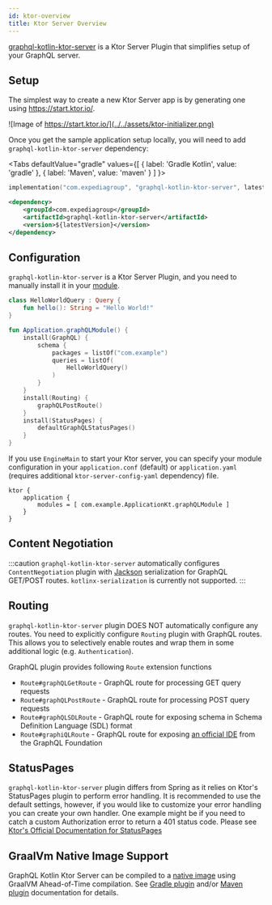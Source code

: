 ```yaml
---
id: ktor-overview
title: Ktor Server Overview
---
```



[graphql-kotlin-ktor-server](https://github.com/ExpediaGroup/graphql-kotlin/tree/master/servers/graphql-kotlin-ktor-server)
is a Ktor Server Plugin that simplifies setup of your GraphQL server.

## Setup

The simplest way to create a new Ktor Server app is by generating one using https://start.ktor.io/.

![Image of https://start.ktor.io/](../../assets/ktor-initializer.png)

Once you get the sample application setup locally, you will need to add `graphql-kotlin-ktor-server` dependency:

<Tabs
  defaultValue="gradle"
  values={[
    { label: 'Gradle Kotlin', value: 'gradle' },
    { label: 'Maven', value: 'maven' }
  ]
}>

<TabItem value="gradle">

```kotlin
implementation("com.expediagroup", "graphql-kotlin-ktor-server", latestVersion)
```

</TabItem>
<TabItem value="maven">

```xml
<dependency>
    <groupId>com.expediagroup</groupId>
    <artifactId>graphql-kotlin-ktor-server</artifactId>
    <version>${latestVersion}</version>
</dependency>
```

</TabItem>
</Tabs>

## Configuration

`graphql-kotlin-ktor-server` is a Ktor Server Plugin, and you need to manually install it in your [module](https://ktor.io/docs/modules.html).

```kotlin
class HelloWorldQuery : Query {
    fun hello(): String = "Hello World!"
}

fun Application.graphQLModule() {
    install(GraphQL) {
        schema {
            packages = listOf("com.example")
            queries = listOf(
                HelloWorldQuery()
            )
        }
    }
    install(Routing) {
        graphQLPostRoute()
    }
    install(StatusPages) {
        defaultGraphQLStatusPages()
    }
}
```

If you use `EngineMain` to start your Ktor server, you can specify your module configuration in your `application.conf` (default)
or `application.yaml` (requires additional `ktor-server-config-yaml` dependency) file.

```
ktor {
    application {
        modules = [ com.example.ApplicationKt.graphQLModule ]
    }
}
```

## Content Negotiation

:::caution
`graphql-kotlin-ktor-server` automatically configures `ContentNegotiation` plugin with [Jackson](https://github.com/FasterXML/jackson)
serialization for GraphQL GET/POST routes. `kotlinx-serialization` is currently not supported.
:::

## Routing

`graphql-kotlin-ktor-server` plugin DOES NOT automatically configure any routes. You need to explicitly configure `Routing`
plugin with GraphQL routes. This allows you to selectively enable routes and wrap them in some additional logic (e.g. `Authentication`).

GraphQL plugin provides following `Route` extension functions

- `Route#graphQLGetRoute` - GraphQL route for processing GET query requests
- `Route#graphQLPostRoute` - GraphQL route for processing POST query requests
- `Route#graphQLSDLRoute` - GraphQL route for exposing schema in Schema Definition Language (SDL) format
- `Route#graphiQLRoute` - GraphQL route for exposing [an official IDE](https://github.com/graphql/graphiql) from the GraphQL Foundation

## StatusPages

`graphql-kotlin-ktor-server` plugin differs from Spring as it relies on Ktor's StatusPages plugin to perform error handling.
It is recommended to use the default settings, however, if you would like to customize your error handling you can create
your own handler. One example might be if you need to catch a custom Authorization error to return a 401 status code.
Please see [Ktor's Official Documentation for StatusPages](https://ktor.io/docs/server-status-pages.html)

## GraalVm Native Image Support

GraphQL Kotlin Ktor Server can be compiled to a [native image](https://www.graalvm.org/latest/reference-manual/native-image/)
using GraalVM Ahead-of-Time compilation. See [Gradle plugin](../../plugins/gradle-plugin-usage-graalvm.mdx) and/or
[Maven plugin](../../plugins/maven-plugin-usage-graalvm.md) documentation for details.
